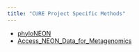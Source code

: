 ```yaml
---
title: "CURE Project Specific Methods"
---
```


* [phyloNEON](phyloNEON.html)
* [Access_NEON_Data_for_Metagenomics](Access_NEON_Data_for_Metagenomics)

